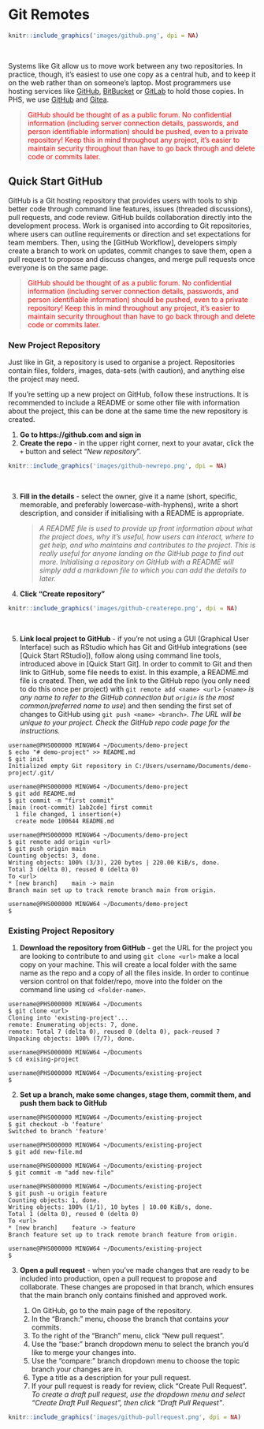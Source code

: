 \newpage

# Git Remotes

```r
knitr::include_graphics('images/github.png', dpi = NA)
```
&nbsp;


Systems like Git allow us to move work between any two repositories. In practice, though, it’s easiest to use one copy as a central hub, and to keep it on the web rather than on someone’s laptop. Most programmers use hosting services like [GitHub](https://github.com/), [BitBucket](https://bitbucket.org/) or [GitLab](https://gitlab.com/) to hold those copies. In PHS, we use [GitHub](#quick-start-github) and [Gitea](#quick-start-gitea).

> <span style="color:red">GitHub should be thought of as a public forum. No confidential information (including server connection details, passwords, and person identifiable information) should be pushed, even to a private repository! Keep this in mind throughout any project, it's easier to maintain security throughout than have to go back through and delete code or commits later.</span>

## Quick Start GitHub {-}

GitHub is a Git hosting repository that provides users with tools to ship better code through command line features, issues (threaded discussions), pull requests, and code review. GitHub builds collaboration directly into the development process. Work is organised into according to Git repositories, where users can outline requirements or direction and set expectations for team members. Then, using the [GitHub Workflow], developers simply create a branch to work on updates, commit changes to save them, open a pull request to propose and discuss changes, and merge pull requests once everyone is on the same page.

> <span style="color:red">GitHub should be thought of as a public forum. No confidential information (including server connection details, passwords, and person identifiable information) should be pushed, even to a private repository! Keep this in mind throughout any project, it's easier to maintain security throughout than have to go back through and delete code or commits later.</span>

### New Project Repository {-}

Just like in Git, a repository is used to organise a project. Repositories contain files, folders, images, data-sets (with caution), and anything else the project may need. 

If you're setting up a new project on GitHub, follow these instructions. It is recommended to include a README or some other file with information about the project, this can be done at the same time the new repository is created.

1. **Go to https://github.com and sign in**
2. **Create the repo** - in the upper right corner, next to your avatar, click the `+` button and select "*New repository*".

```r
knitr::include_graphics('images/github-newrepo.png', dpi = NA)
```
&nbsp;

3. **Fill in the details** - select the owner, give it a name (short, specific, memorable, and preferably lowercase-with-hyphens), write a short description, and consider if initialising with a README is appropriate. 

    > *A README file is used to provide up front information about what the project does, why it's useful, how users can interact, where to get help, and who maintains and contributes to the project. This is really useful for anyone landing on the GitHub page to find out more. Initialising a repository on GitHub with a README will simply add a markdown file to which you can add the details to later.*

4. **Click "Create repository"**

```r
knitr::include_graphics('images/github-createrepo.png', dpi = NA)
```
&nbsp;

5. **Link local project to GitHub** - if you're not using a GUI (Graphical User Interface) such as RStudio which has Git and GitHub integrations (see [Quick Start RStudio]), follow along using command line tools, introduced above in [Quick Start Git]. In order to commit to Git and then link to GitHub, some file needs to exist. In this example, a README.md file is created. Then, we add the link to the GitHub repo (you only need to do this once per project) with `git remote add <name> <url>` (*`<name>` is any name to refer to the GitHub connection but `origin` is the most common/preferred name to use*) and then sending the first set of changes to GitHub using `git push <name> <branch>`. *The URL will be unique to your project. Check the GitHub repo code page for the instructions.*

```
username@PHS000000 MINGW64 ~/Documents/demo-project
$ echo "# demo-project" >> README.md
$ git init
Initialized empty Git repository in C:/Users/username/Documents/demo-project/.git/

username@PHS000000 MINGW64 ~/Documents/demo-project
$ git add README.md
$ git commit -m "first commit"
[main (root-commit) 1ab2cde] first commit
  1 file changed, 1 insertion(+)
  create mode 100644 README.md
  
username@PHS000000 MINGW64 ~/Documents/demo-project
$ git remote add origin <url>
$ git push origin main
Counting objects: 3, done.
Writing objects: 100% (3/3), 220 bytes | 220.00 KiB/s, done.
Total 3 (delta 0), reused 0 (delta 0)
To <url>
* [new branch]    main -> main
Branch main set up to track remote branch main from origin.

username@PHS000000 MINGW64 ~/Documents/demo-project
$
```

### Existing Project Repository {-}

1. **Download the repository from GitHub** - get the URL for the project you are looking to contribute to and using `git clone <url>` make a local copy on your machine. This will create a local folder with the same name as the repo and a copy of all the files inside. In order to continue version control on that folder/repo, move into the folder on the command line using `cd <folder-name>`.

```
username@PHS000000 MINGW64 ~/Documents
$ git clone <url>
Cloning into 'existing-project'...
remote: Enumerating objects: 7, done.
remote: Total 7 (delta 0), reused 0 (delta 0), pack-reused 7
Unpacking objects: 100% (7/7), done.

username@PHS000000 MINGW64 ~/Documents
$ cd exising-project

username@PHS000000 MINGW64 ~/Documents/existing-project
$
```

2. **Set up a branch, make some changes, stage them, commit them, and push them back to GitHub**

```
username@PHS000000 MINGW64 ~/Documents/existing-project
$ git checkout -b 'feature'
Switched to branch 'feature'

username@PHS000000 MINGW64 ~/Documents/existing-project
$ git add new-file.md

username@PHS000000 MINGW64 ~/Documents/existing-project
$ git commit -m "add new-file"

username@PHS000000 MINGW64 ~/Documents/existing-project
$ git push -u origin feature
Counting objects: 1, done.
Writing objects: 100% (1/1), 10 bytes | 10.00 KiB/s, done.
Total 1 (delta 0), reused 0 (delta 0)
To <url>
* [new branch]    feature -> feature
Branch feature set up to track remote branch feature from origin.

username@PHS000000 MINGW64 ~/Documents/existing-project
$ 
```

3. **Open a pull request** - when you've made changes that are ready to be included into production, open a pull request to propose and collaborate. These changes are proposed in that branch, which ensures that the main branch only contains finished and approved work. 

    1. On GitHub, go to the main page of the repository.
    2. In the "Branch:" menu, choose the branch that contains *your* commits.
    3. To the right of the "Branch" menu, click "New pull request".
    4. Use the "base:" branch dropdown menu to select the branch you'd like to merge your changes into.
    5. Use the "compare:" branch dropdown menu to choose the topic branch your changes are in.
    6. Type a title as a description for your pull request.
    7. If your pull request is ready for review, click "Create Pull Request". *To create a draft pull request, use the dropdown menu and select "Create Draft Pull Request", then click "Draft Pull Request"*.

```r
knitr::include_graphics('images/github-pullrequest.png', dpi = NA)
```
&nbsp;

